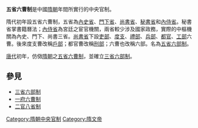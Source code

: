 {{multiple issues|
{{expand|time=2014-01-21T15:52:08+00:00}}
{{expert|time=2014-01-21T15:52:08+00:00}}
{{unreferenced|time=2014-01-21T15:52:08+00:00}}
}}
'''五省六曹制'''是中國[[隋朝|隋朝]]年間所實行的中央官制。

隋代初年設五省六曹制，五省為[[內史省|內史省]]、[[門下省|門下省]]、[[尚書省|尚書省]]、[[秘書省|秘書省]]和[[內侍省|內侍省]]。秘書省掌書籍曆法；[[內侍省|內侍省]]為宮廷之宦官機關，兩省較少涉及國家政務，實際的中樞機關為內史、門下、尚書三省。[[尚書省|尚書省]]下設[[吏曹|吏部]]、[[度支|度支]]、[[礼曹|禮部]]、[[兵曹|兵部]]、[[都官|都官]]、[[工曹|工部]]六曹。後來度支曹改稱[[戶部|戶部]]；都官曹改稱[[刑部|刑部]]；六曹也改稱六部。名為[[五省六部制|五省六部制]]。

[[唐代|唐代]]初年，仿傚[[隋朝|隋朝]]之[[五省六曹制|五省六曹制]]，並確立[[三省六部制|三省六部制]]。

==參見==
*[[三省六部制|三省六部制]]
*[[一府六曹|一府六曹制]]
*[[二官八省|二官八省制]]

[[Category:隋朝中央官制|Category:隋朝中央官制]]
[[Category:隋文帝|Category:隋文帝]]
